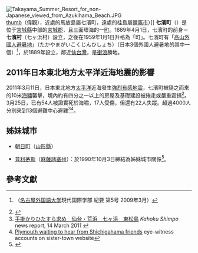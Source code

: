 {{日本町村
| 自治體名=七濱
| 町村=町
|圖像=[[File:Haiden_of_Hanabushi-jinja_shrine.JPG|240px]]
|圖像說明=[[鼻節神社|鼻節神社]]（鼻節[[明神|明神]]）
| 町村章=[[File:Symbol_of_Shichigahama,_Miyagi.svg|100px]]
| 日文原名=七ヶ浜町
| 平假名=しちがはままち
| 羅馬字拼音=Shichigahama-machi
| 都道府縣=宮城縣
| 支廳=
| 郡=宮城郡
| 編號=04404-1
| 面積=13.27
| 邊界未定=
| 人口=20,396
| 統計時間= 2011年1月1日
| 自治體=[[鹽竈市|鹽竈市]]、[[多賀城市|多賀城市]]、[[仙台市|仙台市]]<ref>{{cite web|url=http://nlftp.mlit.go.jp/ksj/jpgis/datalist/KsjTmplt-N03.html|title=国土数値情報　行政区域データの詳細|publisher=Counsellor, National and Regional Planning Bureau|accessdate=2010-07-23|language=ja|deadurl=yes|archiveurl=https://www.webcitation.org/67Jwk3ck1?url=http://nlftp.mlit.go.jp/ksj/jpgis/datalist/KsjTmplt-N03.html|archivedate=2012-04-30}}</ref>
| 樹=[[雄松|雄松]]
| 花=[[菊花|菊花]]
| 鳥=
| 其他象徵物=
| 其他象徵=
| 郵遞區號=985-8577
| 所在地=宮城郡七濱町東宮濱字丑谷邊5番地之1
| 電話號碼=22-357-2111
| 外部連結=http://www.shichigahama.com/
| 經度=
| 緯度=
| 地圖=[[File:Shichigahama_in_Miyagi_Prefecture_Ja.svg|250px]]
| 註記=
}}
[[File:Takayama_Summer_Resort_for_non-Japanese_viewed_from_Azukihama_Beach.JPG|thumb]]
[[檔案:Matsushima_tamonsan11Feb07.jpg|thumb]]（偉觀），近處的馬放島屬七濱町，遠處的桂島屬[[鹽竈市|鹽竈市]]）]]
'''七濱町'''（{{jpn|j=七ヶ浜町|hg=しちがはままち|rm=Shichigahama machi|f=y}}）是位于[[宮城縣|宮城縣]]中部的[[宮城郡|宮城郡]]，且三面環海的一[[町|町]]。1889年4月1日，七濱町的前身－'''七濱村'''（七ヶ浜村）設立，之後在1959年1月1日升格為「町」。七濱町有「[[高山外國人避暑地|高山外國人避暑地]]」（たかやまがいこくじんひしょち）（日本3個外國人避暑地的其中一個）<ref name="NUFS">{{PDF|[http://library.nakanishi.ac.jp/kiyou/gendaikousai(5)/04.pdf 第二次世界大戦以前の日本のリゾート（外人避暑地）について]}}（[[名古屋外国語大学|名古屋外国語大学]]現代国際学部 紀要 第5号 2009年3月）</ref>，於1889年設立，鄰近[[仙台灣|仙台灣]]，是[[衝浪|衝浪]]勝地。

== 2011年日本東北地方太平洋近海地震的影響 ==
{{see also|2011年日本東北地方太平洋近海地震}}
2011年3月11日，日本東北地方[[太平洋|太平洋]]近海發生[[2011年日本東北地方太平洋近海地震|強烈有感地震]]，七濱町被隨之而來的10米[[海嘯|海嘯]]襲擊，境內約有四分之一以上的房屋及基礎建設被捲走或嚴重毀損<ref>{{cite web |url=http://www3.nhk.or.jp/news/html/20110319/k10014783351000.html |title=知識と情報 50人が難逃れる |publisher=[[日本放送協会|日本放送協会]] |date=2011-03-19 |accessdate=2011-03-24 |archiveurl=https://web.archive.org/web/20110322023639/http://www3.nhk.or.jp/news/html/20110319/k10014783351000.html |archivedate=2011-03-22 |deadurl=yes }}</ref>。3月25日，已有54人被證實死於海嘯，17人受傷，但還有22人失蹤。超過4000人分別來到13個避難中心避難<ref>[https://web.archive.org/web/20110317004120/http://www.kahoku.co.jp/news/2011/03/20110314t13052.htm 手掛かりひたすら求め　仙台・荒浜　七ヶ浜　東松島] ''Kahoku Shimpo'' news report, 14 March 2011 {{ja icon}}</ref><ref>[http://plymouth.patch.com/articles/plymouth-waiting-to-hear-from-shichigahama-friends Plymouth waiting to hear from Shichigahama friends] {{Wayback|url=http://plymouth.patch.com/articles/plymouth-waiting-to-hear-from-shichigahama-friends |date=20110715051543 }} eye-witness accounts on sister-town website</ref>。

== 姊妹城市 ==
* {{Flagicon|JPN}} [[朝日町_(山形縣)|朝日町]]（[[山形縣|山形縣]]）
* {{Flagicon|USA}} [[普利茅斯_(麻薩諸塞州)|普利茅斯]]（[[麻薩諸塞州|麻薩諸塞州]]）：於1990年10月3日締結為姊妹城市關係<ref>{{cite web|url=http://www.shichigahama.com/ie/guide2.html|title=Sister City Plymouth|accessdate=2007-08-09|publisher=Shichigahama Town Guide|archive-date=2007-08-21|archive-url=https://web.archive.org/web/20070821040724/http://www.shichigahama.com/ie/guide2.html|dead-url=no}}</ref>。

== 參考文獻 ==
{{Reflist}}

{{宮城縣}}{{Authority control}}
